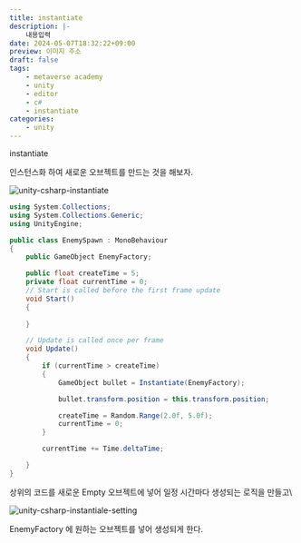 ```yaml
---
title: instantiate
description: |-
    내용입력
date: 2024-05-07T18:32:22+09:00
preview: 이미지 주소
draft: false
tags:
    - metaverse academy
    - unity
    - editor
    - c#
    - instantiate
categories:
    - unity
---
```


instantiate

인스턴스화 하여 새로운 오브젝트를 만드는 것을 해보자.

![unity-csharp-instantiate](./assets/unity-csharp-instantiate.gif)

```c#
using System.Collections;
using System.Collections.Generic;
using UnityEngine;

public class EnemySpawn : MonoBehaviour
{
    public GameObject EnemyFactory;

    public float createTime = 5;
    private float currentTime = 0;
    // Start is called before the first frame update
    void Start()
    {
        
    }

    // Update is called once per frame
    void Update()
    {
        if (currentTime > createTime)
        {
            GameObject bullet = Instantiate(EnemyFactory);

            bullet.transform.position = this.transform.position;

            createTime = Random.Range(2.0f, 5.0f);
            currentTime = 0;
        }

        currentTime += Time.deltaTime;

    }
}
```

상위의 코드를 새로운 Empty 오브젝트에 넣어 일정 시간마다 생성되는 로직을 만들고\

![unity-csharp-instantiale-setting](./assets/unity-csharp-instantiale-setting.png)

EnemyFactory 에 원하는 오브젝트를 넣어 생성되게 한다.

